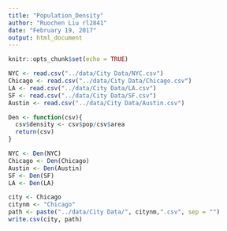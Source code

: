 ---
title: "Population_Density"
author: "Ruochen Liu rl2841"
date: "February 19, 2017"
output: html_document
---

```{r setup, include=FALSE}
knitr::opts_chunk$set(echo = TRUE)
```

```{r}
NYC <- read.csv("../data/City Data/NYC.csv")
Chicago <- read.csv("../data/City Data/Chicago.csv")
LA <- read.csv("../data/City Data/LA.csv")
SF <- read.csv("../data/City Data/SF.csv")
Austin <- read.csv("../data/City Data/Austin.csv")

Den <- function(csv){
  csv$density <- csv$pop/csv$area
  return(csv)
}

NYC <- Den(NYC)
Chicago <- Den(Chicago)
Austin <- Den(Austin)
SF <- Den(SF)
LA <- Den(LA)

city <- Chicago
citynm <- "Chicago"
path <- paste("../data/City Data/", citynm,".csv", sep = "")
write.csv(city, path)
```